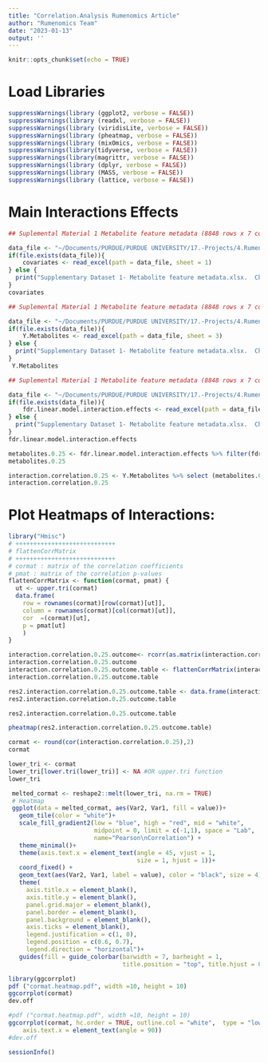 ```yaml
---
title: "Correlation.Analysis Rumenomics Article"
author: "Rumenomics Team"
date: "2023-01-13"
output: ''
---
```


```r
knitr::opts_chunk$set(echo = TRUE)
```

# Load Libraries

```r
suppressWarnings(library (ggplot2, verbose = FALSE))
suppressWarnings(library (readxl, verbose = FALSE))
suppressWarnings(library (viridisLite, verbose = FALSE))
suppressWarnings(library (pheatmap, verbose = FALSE))
suppressWarnings(library (mixOmics, verbose = FALSE))
suppressWarnings(library(tidyverse, verbose = FALSE))
suppressWarnings(library(magrittr, verbose = FALSE))
suppressWarnings(library (dplyr, verbose = FALSE))
suppressWarnings(library (MASS, verbose = FALSE))
suppressWarnings(library (lattice, verbose = FALSE))
```

################################################################################

# Main Interactions Effects

################################################################################

```r
## Suplemental Material 1 Metabolite feature metadata (8848 rows x 7 columns)

data_file <- "~/Documents/PURDUE/PURDUE UNIVERSITY/17.-Projects/4.Rumenomics_Paper/3.Rumenomics.R.Workbook/7.Correlation.Analysis/Data_Metabolites.xlsx"
if(file.exists(data_file)){
    covariates <- read_excel(path = data_file, sheet = 1)
} else {
  print("Supplementary Dataset 1- Metabolite feature metadata.xlsx.  Check the location of the file relative to your Rmd file.")
}
covariates
```

```r
## Suplemental Material 1 Metabolite feature metadata (8848 rows x 7 columns)

data_file <- "~/Documents/PURDUE/PURDUE UNIVERSITY/17.-Projects/4.Rumenomics_Paper/3.Rumenomics.R.Workbook/7.Correlation.Analysis/Data_Metabolites.xlsx"
if(file.exists(data_file)){
    Y.Metabolites <- read_excel(path = data_file, sheet = 3)
} else {
  print("Supplementary Dataset 1- Metabolite feature metadata.xlsx.  Check the location of the file relative to your Rmd file.")
}
 Y.Metabolites
```
```r
## Suplemental Material 1 Metabolite feature metadata (8848 rows x 7 columns)

data_file <- "~/Documents/PURDUE/PURDUE UNIVERSITY/17.-Projects/4.Rumenomics_Paper/3.Rumenomics.R.Workbook/7.Correlation.Analysis/fdr.linear.model.fixed.interaction.effects.xlsx"
if(file.exists(data_file)){
    fdr.linear.model.interaction.effects <- read_excel(path = data_file, sheet = 1)
} else {
  print("Supplementary Dataset 1- Metabolite feature metadata.xlsx.  Check the location of the file relative to your Rmd file.")
}
fdr.linear.model.interaction.effects
```

```r
metabolites.0.25 <- fdr.linear.model.interaction.effects %>% filter(fdr<0.25)
metabolites.0.25
```

```r
interaction.correlation.0.25 <- Y.Metabolites %>% select (metabolites.0.25$metabolite)
interaction.correlation.0.25
```

# Plot Heatmaps of Interactions:

```r
library("Hmisc")
# ++++++++++++++++++++++++++++
# flattenCorrMatrix
# ++++++++++++++++++++++++++++
# cormat : matrix of the correlation coefficients
# pmat : matrix of the correlation p-values
flattenCorrMatrix <- function(cormat, pmat) {
  ut <- upper.tri(cormat)
  data.frame(
    row = rownames(cormat)[row(cormat)[ut]],
    column = rownames(cormat)[col(cormat)[ut]],
    cor  =(cormat)[ut],
    p = pmat[ut]
    )
}
```

```r
interaction.correlation.0.25.outcome<- rcorr(as.matrix(interaction.correlation.0.25 ), type = c("spearman"))
interaction.correlation.0.25.outcome
interaction.correlation.0.25.outcome.table <- flattenCorrMatrix(interaction.correlation.0.25.outcome$r, interaction.correlation.0.25.outcome$P)
interaction.correlation.0.25.outcome.table
```

```r
res2.interaction.correlation.0.25.outcome.table <- data.frame(interaction.correlation.0.25.outcome$r)
res2.interaction.correlation.0.25.outcome.table
```

```r
res2.interaction.correlation.0.25.outcome.table
```
```r
pheatmap(res2.interaction.correlation.0.25.outcome.table)
```

```r
cormat <- round(cor(interaction.correlation.0.25),2)
cormat
```

```r
lower_tri <- cormat
lower_tri[lower.tri(lower_tri)] <- NA #OR upper.tri function
lower_tri
```

```r
 melted_cormat <- reshape2::melt(lower_tri, na.rm = TRUE)
 # Heatmap
 ggplot(data = melted_cormat, aes(Var2, Var1, fill = value))+
   geom_tile(color = "white")+
   scale_fill_gradient2(low = "blue", high = "red", mid = "white", 
                        midpoint = 0, limit = c(-1,1), space = "Lab", 
                        name="Pearson\nCorrelation") +
   theme_minimal()+ 
   theme(axis.text.x = element_text(angle = 45, vjust = 1, 
                                    size = 1, hjust = 1))+
   coord_fixed() +
   geom_text(aes(Var2, Var1, label = value), color = "black", size = 4) +
   theme(
     axis.title.x = element_blank(),
     axis.title.y = element_blank(),
     panel.grid.major = element_blank(),
     panel.border = element_blank(),
     panel.background = element_blank(),
     axis.ticks = element_blank(),
     legend.justification = c(1, 0),
     legend.position = c(0.6, 0.7),
     legend.direction = "horizontal")+
   guides(fill = guide_colorbar(barwidth = 7, barheight = 1,
                                title.position = "top", title.hjust = 0.5))
```

```r
library(ggcorrplot)
pdf ("cormat.heatmap.pdf", width =10, height = 10)
ggcorrplot(cormat)
dev.off
```

```r
#pdf ("cormat.heatmap.pdf", width =10, height = 10)
ggcorrplot(cormat, hc.order = TRUE, outline.col = "white",  type = "lower") + theme(
    axis.text.x = element_text(angle = 90))
#dev.off
```

```r
sessionInfo()
```